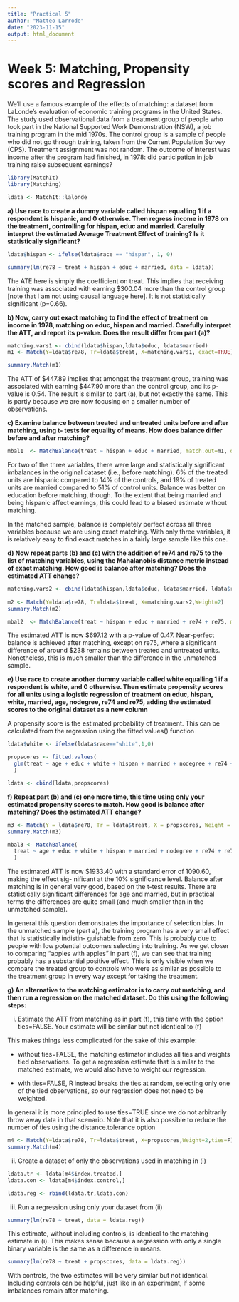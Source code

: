 ```yaml
---
title: "Practical 5"
author: "Matteo Larrode"
date: "2023-11-15"
output: html_document
---
```


# Week 5: Matching, Propensity scores and Regression

We’ll use a famous example of the effects of matching: a dataset from LaLonde’s evaluation of economic training programs in the United States. The study used observational data from a treatment group of people who took part in the National Supported Work Demonstration (NSW), a job training program in the mid 1970s. The control group is a sample of people who did not go through training, taken from the Current Population Survey (CPS). Treatment assignment was not random. The outcome of interest was income after the program had finished, in 1978: did participation in job training raise subsequent earnings?

```r
library(MatchIt)
library(Matching)

ldata <- MatchIt::lalonde
```

**a) Use race to create a dummy variable called hispan equalling 1 if a respondent is hispanic, and 0 otherwise. Then regress income in 1978 on the treatment, controlling for hispan, educ and married. Carefully interpret the estimated Average Treatment Effect of training? Is it statistically significant?**

```r
ldata$hispan <- ifelse(ldata$race == "hispan", 1, 0)

summary(lm(re78 ~ treat + hispan + educ + married, data = ldata))
```
The ATE here is simply the coefficient on treat. This implies that receiving training was associated with earning $300.04 more than the control group [note that I am not using causal language here]. It is not statistically significant (p=0.66).

**b) Now, carry out exact matching to find the effect of treatment on income in 1978, matching on educ, hispan and married. Carefully interpret the ATT, and report its p-value. Does the result differ from part (a)?**

```r
matching.vars1 <- cbind(ldata$hispan,ldata$educ, ldata$married)
m1 <- Match(Y=ldata$re78, Tr=ldata$treat, X=matching.vars1, exact=TRUE)

summary.Match(m1)
```
The ATT of $447.89 implies that amongst the treatment group, training was associated with earning $447.90 more than the control group, and its p-value is 0.54. The result is similar to part (a), but not exactly the same. This is partly because we are now focusing on a smaller number of observations.

**c) Examine balance between treated and untreated units before and after matching, using t- tests for equality of means. How does balance differ before and after matching?**

```r
mbal1  <- MatchBalance(treat ~ hispan + educ + married, match.out=m1, data=ldata)
```
For two of the three variables, there were large and statistically significant imbalances in the original dataset (i.e., before matching). 6% of the treated units are hispanic compared to 14% of the controls, and 19% of treated units are married compared to 51% of control units. Balance was better on education before matching, though. To the extent that being married and being hispanic affect earnings, this could lead to a biased estimate without matching.

In the matched sample, balance is completely perfect across all three variables because we are using exact matching. With only three variables, it is relatively easy to find exact matches in a fairly large sample like this one.

**d) Now repeat parts (b) and (c) with the addition of re74 and re75 to the list of matching variables, using the Mahalanobis distance metric instead of exact matching. How good is balance after matching? Does the estimated ATT change?**

```r
matching.vars2 <- cbind(ldata$hispan,ldata$educ, ldata$married, ldata$re74, ldata$re75)
  
m2 <- Match(Y=ldata$re78, Tr=ldata$treat, X=matching.vars2,Weight=2)
summary.Match(m2)

mbal2  <- MatchBalance(treat ~ hispan + educ + married + re74 + re75, match.out=m2, data=ldata)

```
The estimated ATT is now $697.12 with a p-value of 0.47. Near-perfect balance is achieved after matching, except on re75, where a significant difference of around $238 remains between treated and untreated units. Nonetheless, this is much smaller than the difference in the unmatched sample.

**e) Use race to create another dummy variable called white equalling 1 if a respondent is white, and 0 otherwise. Then estimate propensity scores for all units using a logistic regression of treatment on educ, hispan, white, married, age, nodegree, re74 and re75, adding the estimated scores to the original dataset as a new column**

A propensity score is the estimated probability of treatment. This can be calculated from the regression using the fitted.values() function

```r
ldata$white <- ifelse(ldata$race=="white",1,0)

propscores <- fitted.values(
  glm(treat ~ age + educ + white + hispan + married + nodegree + re74 + re75, family = binomial, data = ldata)
  )

ldata <- cbind(ldata,propscores)
```

**f) Repeat part (b) and (c) one more time, this time using only your estimated propensity scores to match. How good is balance after matching? Does the estimated ATT change?**

```r
m3 <- Match(Y = ldata$re78, Tr = ldata$treat, X = propscores, Weight = 2)
summary.Match(m3)

mbal3 <- MatchBalance(
  treat ~ age + educ + white + hispan + married + nodegree + re74 + re75, match.out = m3, data = ldata
  )
```
The estimated ATT is now $1933.40 with a standard error of 1090.60, making the effect sig- nificant at the 10% significance level. Balance after matching is in general very good, based on the t-test results. There are statistically significant differences for age and married, but in practical terms the differences are quite small (and much smaller than in the unmatched sample).

In general this question demonstrates the importance of selection bias. In the unmatched sample (part a), the training program has a very small effect that is statistically indistin- guishable from zero. This is probably due to people with low potential outcomes selecting into training. As we get closer to comparing “apples with apples” in part (f), we can see that training probably has a substantial positive effect. This is only visible when we compare the treated group to controls who were as similar as possible to the treatment group in every way except for taking the treatment.

**g) An alternative to the matching estimator is to carry out matching, and then run a regression on the matched dataset. Do this using the following steps:**

i)  Estimate the ATT from matching as in part (f), this time with the option ties=FALSE. Your estimate will be similar but not identical to (f)

This makes things less complicated for the sake of this example: 

- without ties=FALSE, the matching estimator includes all ties and weights tied observations. To get a regression estimate that is similar to the matched estimate, we would also have to weight our regression. 

- with ties=FALSE, R instead breaks the ties at random, selecting only one of the tied observations, so our regression does not need to be weighted. 

In general it is more principled to use ties=TRUE since we do not arbitrarily throw away data in that scenario. Note that it is also possible to reduce the number of ties using the distance.tolerance option


```r
m4 <- Match(Y=ldata$re78, Tr=ldata$treat, X=propscores,Weight=2,ties=F)
summary.Match(m4)
```
ii) Create a dataset of only the observations used in matching in (i)

```r
ldata.tr <- ldata[m4$index.treated,]
ldata.con <- ldata[m4$index.control,]

ldata.reg <- rbind(ldata.tr,ldata.con)
```

iii) Run a regression using only your dataset from (ii)

```r
summary(lm(re78 ~ treat, data = ldata.reg))
```
This estimate, without including controls, is identical to the matching estimate in (i). This makes sense because a regression with only a single binary variable is the same as a difference in means.

```r
summary(lm(re78 ~ treat + propscores, data = ldata.reg))
```
With controls, the two estimates will be very similar but not identical. Including controls can be helpful, just like in an experiment, if some imbalances remain after matching.